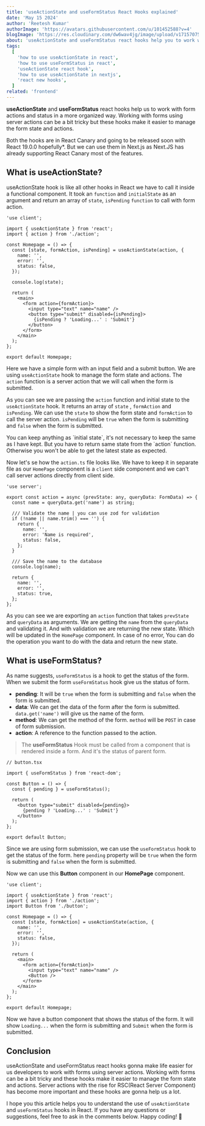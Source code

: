 ```yaml
---
title: 'useActionState and useFormStatus React Hooks explained'
date: 'May 15 2024'
author: 'Reetesh Kumar'
authorImage: 'https://avatars.githubusercontent.com/u/101452588?v=4'
blogImage: 'https://res.cloudinary.com/dw6wav4jg/image/upload/v1715707529/useActionState_grkeaz.png'
about: 'useActionState and useFormStatus react hooks help you to work with form actions and status in a more organized way. With the rise of RSC(React Server Component) these tow hooks has become more important.'
tags:
  [
    'how to use useActionState in react',
    'how to use useFormStatus in react',
    'useActionState react hook',
    'how to use useActionState in nextjs',
    'react new hooks',
  ]
related: 'frontend'
---
```


<TableContent title="useActionState and useFormStatus React Hooks explained" />

**useActionState** and **useFormStatus** react hooks help us to work with form actions and status in a more organized way.
Working with forms using server actions can be a bit tricky but these hooks make it easier to manage the form state and actions.

Both the hooks are in React Canary and going to be released soon with React 19.0.0 hopefully\*. But we can use them in Next.js as Next.JS has already supporting React Canary most of the features.

## What is useActionState?

useActionState hook is like all other hooks in React we have to call it inside a functional component. It took an `function` and `initialState` as an argument and return an array of `state`, `isPending` `function` to call with form action.

```tsx
'use client';

import { useActionState } from 'react';
import { action } from './action';

const Homepage = () => {
  const [state, formAction, isPending] = useActionState(action, {
    name: '',
    error: '',
    status: false,
  });

  console.log(state);

  return (
    <main>
      <form action={formAction}>
        <input type="text" name="name" />
        <button type="submit" disabled={isPending}>
          {isPending ? 'Loading...' : 'Submit'}
        </button>
      </form>
    </main>
  );
};

export default Homepage;
```

Here we have a simple form with an input field and a submit button. We are using `useActionState` hook to manage the form state and actions. The `action` function is a server action that we will call when the form is submitted.

As you can see we are passing the `action` function and initial state to the `useActionState` hook. It returns an array of `state` , `formAction` and `isPending`. We can use the `state` to show the form state and `formAction` to call the server action. `isPending` will be `true` when the form is submitting and `false` when the form is submitted.

<Callout emoji="💡" isRegular={true}>
  You can keep anything as `initial state`, it's not necessary to keep the same
  as I have kept. But you have to return same state from the `action` function.
  Otherwise you won't be able to get the latest state as expected.
</Callout>

Now let's se how the `action.ts` file looks like. We have to keep it in separate file as our `HomePage` component is a `client` side component and we can't call server actions directly from client side.

```tsx
'use server';

export const action = async (prevState: any, queryData: FormData) => {
  const name = queryData.get('name') as string;

  /// Validate the name | you can use zod for validation
  if (!name || name.trim() === '') {
    return {
      name: '',
      error: 'Name is required',
      status: false,
    };
  }

  /// Save the name to the database
  console.log(name);

  return {
    name: '',
    error: '',
    status: true,
  };
};
```

As you can see we are exporting an `action` function that takes `prevState` and `queryData` as arguments. We are getting the `name` from the `queryData` and validating it. And with validation we are returning the new state. Which will be updated in the `HomePage` component. In case of no error, You can do the operation you want to do with the data and return the new state.

<Advertise title="Server Action in Client and Server Component in Next.Js Explained" />

<Separator />

## What is useFormStatus?

As name suggests, `useFormStatus` is a hook to get the status of the form. When we submit the form `useFormStatus` hook give us the status of form.

- **pending**: It will be `true` when the form is submitting and `false` when the form is submitted.
- **data**: We can get the data of the form after the form is submitted. `data.get('name')` will give us the name of the form.
- **method**: We can get the method of the form. `method` will be `POST` in case of form submission.
- **action**: A reference to the function passed to the action.

> The **useFormStatus** Hook must be called from a component that is rendered inside a form. And it's the status of parent form.

```tsx
// button.tsx

import { useFormStatus } from 'react-dom';

const Button = () => {
  const { pending } = useFormStatus();

  return (
    <button type="submit" disabled={pending}>
      {pending ? 'Loading...' : 'Submit'}
    </button>
  );
};

export default Button;
```

Since we are using form submission, we can use the `useFormStatus` hook to get the status of the form. here `pending` property will be `true` when the form is submitting and `false` when the form is submitted.

Now we can use this **Button** component in our **HomePage** component.

```tsx
'use client';

import { useActionState } from 'react';
import { action } from './action';
import Button from './button';

const Homepage = () => {
  const [state, formAction] = useActionState(action, {
    name: '',
    error: '',
    status: false,
  });

  return (
    <main>
      <form action={formAction}>
        <input type="text" name="name" />
        <Button />
      </form>
    </main>
  );
};

export default Homepage;
```

Now we have a button component that shows the status of the form. It will show `Loading...` when the form is submitting and `Submit` when the form is submitted.

<Separator />

## Conclusion

useActionState and useFormStatus react hooks gonna make life easier for us developers to work with forms using server actions. Working with forms can be a bit tricky and these hooks make it easier to manage the form state and actions. Server actions with the rise for RSC(React Server Component) has become more important and these hooks are gonna help us a lot.

I hope you this article helps you to understand the use of `useActionState` and `useFormStatus` hooks in React. If you have any questions or suggestions, feel free to ask in the comments below. Happy coding! 🚀
